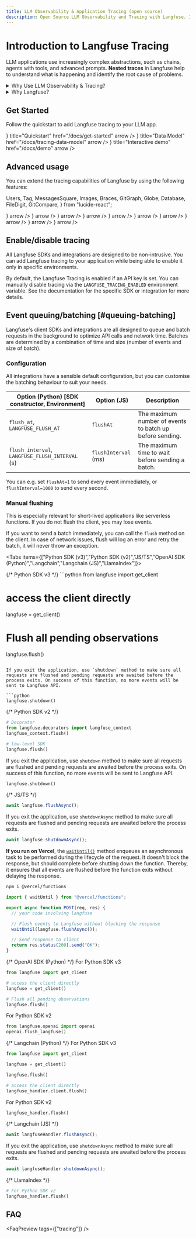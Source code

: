 ```yaml
---
title: LLM Observability & Application Tracing (open source)
description: Open Source LLM Observability and Tracing with Langfuse. Integrates with OpenAI, LlamaIndex, LangChain, Python Decorators and more.
---
```


# Introduction to Langfuse Tracing

LLM applications use increasingly complex abstractions, such as chains, agents with tools, and advanced prompts. **Nested traces** in Langfuse help to understand what is happening and identify the root cause of problems.

<details>
<summary>Why Use LLM Observability & Tracing?</summary>

- **Full context capture:** Track the complete execution flow including API calls, context, prompts, parallelism and more
- **Cost monitoring:** Track model usage and costs across your application
- **Quality insights:** Collect user feedback and identify low-quality outputs
- **Dataset creation:** Build high-quality datasets for fine-tuning and testing
- **Root cause analysis:** Quickly identify and debug issues in complex LLM applications

</details>

<details>
<summary>Why Langfuse?</summary>

- **Open source:** Fully open source with public API for custom integrations
- **Production optimized:** Designed with minimal performance overhead
- **Best-in-class SDKs:** Native SDKs for Python and JavaScript
- **Framework support:** Integrated with popular frameworks like OpenAI SDK, LangChain, and LlamaIndex
- **Multi-modal:** Support for tracing text, images and other modalities
- **Full platform:** Suite of tools for the complete LLM application development lifecycle

</details>


<TracingOverview />

## Get Started

Follow the quickstart to add Langfuse tracing to your LLM app.


<Cards num={3}>
  <Card
    icon={<Rocket size="24" />}
    title="Quickstart"
    href="/docs/get-started"
    arrow
  />
  <Card
    icon={<BookOpen size="24" />}
    title="Data Model"
    href="/docs/tracing-data-model"
    arrow
  />
  <Card
    icon={<Joystick size="24" />}
    title="Interactive demo"
    href="/docs/demo"
    arrow
  />
</Cards>

## Advanced usage

You can extend the tracing capabilities of Langfuse by using the following features:

  Users,
  Tag,
  MessagesSquare,
  Images,
  Braces,
  GitGraph,
  Globe,
  Database,
  FileDigit,
  GitCompare,
} from "lucide-react";

<Cards num={3}>
  <Card
    title="Sessions"
    href="/docs/tracing-features/sessions"
    icon={<MessagesSquare />}
    arrow
  />
  <Card
    title="Multi-Modality"
    href="/docs/tracing-features/multi-modality"
    icon={<Images />}
    arrow
  />
  <Card
    title="Users"
    href="/docs/tracing-features/users"
    icon={<Users />}
    arrow
  />
  <Card title="Tags" href="/docs/tracing-features/tags" icon={<Tag />} arrow />
  <Card
    title="Metadata"
    href="/docs/tracing-features/metadata"
    icon={<Braces />}
    arrow
  />
  <Card
    title="Releases & Versioning"
    href="/docs/tracing-features/releases-and-versioning"
    icon={<GitGraph />}
    arrow
  />
  <Card
    title="Trace URLs"
    href="/docs/tracing-features/url"
    icon={<Globe />}
    arrow
  />
  <Card
    title="Trace IDs & Distributed Tracing"
    href="/docs/tracing-features/trace-ids"
    icon={<FileDigit />}
    arrow
  />
  <Card
    title="Export traces"
    href="/docs/query-traces"
    icon={<Database />}
    arrow
  />
  <Card
    title="Agent Graphs"
    href="/docs/tracing-features/agent-graphs"
    icon={<GitCompare />}
    arrow
  />
</Cards>

## Enable/disable tracing

All Langfuse SDKs and integrations are designed to be non-intrusive. You can add Langfuse tracing to your application while being able to enable it only in specific environments.

By default, the Langfuse Tracing is enabled if an API key is set. You can manually disable tracing via the `LANGFUSE_TRACING_ENABLED` environment variable. See the documentation for the specific SDK or integration for more details.

## Event queuing/batching [#queuing-batching]

Langfuse's client SDKs and integrations are all designed to queue and batch requests in the background to optimize API calls and network time. Batches are determined by a combination of time and size (number of events and size of batch).

### Configuration

All integrations have a sensible default configuration, but you can customise the batching behaviour to suit your needs.

| Option (Python) [SDK constructor, Environment]  | Option (JS)          | Description                                              |
| ----------------------------------------------- | -------------------- | -------------------------------------------------------- |
| `flush_at`, `LANGFUSE_FLUSH_AT`                 | `flushAt`            | The maximum number of events to batch up before sending. |
| `flush_interval`, `LANGFUSE_FLUSH_INTERVAL` (s) | `flushInterval` (ms) | The maximum time to wait before sending a batch.         |

You can e.g. set `flushAt=1` to send every event immediately, or `flushInterval=1000` to send every second.

### Manual flushing

<Callout type="info">
  This is especially relevant for short-lived applications like serverless
  functions. If you do not flush the client, you may lose events.
</Callout>

If you want to send a batch immediately, you can call the `flush` method on the client. In case of network issues, flush will log an error and retry the batch, it will never throw an exception.

<Tabs items={["Python SDK (v3)","Python SDK (v2)","JS/TS","OpenAI SDK (Python)","Langchain","Langchain (JS)","LlamaIndex"]}>

<Tab>
{/* Python SDK v3 */}
```python
from langfuse import get_client

# access the client directly
langfuse = get_client()

# Flush all pending observations
langfuse.flush()
```

If you exit the application, use `shutdown` method to make sure all requests are flushed and pending requests are awaited before the process exits. On success of this function, no more events will be sent to Langfuse API.

```python
langfuse.shutdown()
```

</Tab>

<Tab>
{/* Python SDK v2 */}

```python
# Decorator
from langfuse.decorators import langfuse_context
langfuse_context.flush()

# low-level SDK
langfuse.flush()
```

If you exit the application, use `shutdown` method to make sure all requests are flushed and pending requests are awaited before the process exits. On success of this function, no more events will be sent to Langfuse API.

```python
langfuse.shutdown()
```

</Tab>
<Tab>
{/* JS/TS */}

```javascript
await langfuse.flushAsync();
```

If you exit the application, use `shutdownAsync` method to make sure all requests are flushed and pending requests are awaited before the process exits.

```javascript
await langfuse.shutdownAsync();
```

**If you run on Vercel**, the [`waitUntil()`](https://vercel.com/docs/functions/functions-api-reference#waituntil) method enqueues an asynchronous task to be performed during the lifecycle of the request. It doesn't block the response, but should complete before shutting down the function. Thereby, it ensures that all events are flushed before the function exits without delaying the response.

```sh
npm i @vercel/functions
```

```javascript
import { waitUntil } from "@vercel/functions";

export async function POST(req, res) {
  // your code involving langfuse

  // Flush events to Langfuse without blocking the response
  waitUntil(langfuse.flushAsync());

  // Send response to client
  return res.status(200).send("OK");
}
```

</Tab>
<Tab>
{/* OpenAI SDK (Python) */}
For Python SDK v3

```python
from langfuse import get_client

# access the client directly
langfuse = get_client()

# Flush all pending observations
langfuse.flush()
```

For Python SDK v2

```python
from langfuse.openai import openai
openai.flush_langfuse()
```

</Tab>
<Tab>
{/* Langchain (Python) */}
For Python SDK v3

```python
from langfuse import get_client

langfuse = get_client()

langfuse.flush()

# access the client directly
langfuse_handler.client.flush()

```

For Python SDK v2

```python
langfuse_handler.flush()
```

</Tab>
<Tab>
{/* Langchain (JS) */}

```javascript
await langfuseHandler.flushAsync();
```

If you exit the application, use `shutdownAsync` method to make sure all requests are flushed and pending requests are awaited before the process exits.

```javascript
await langfuseHandler.shutdownAsync();
```

</Tab>
<Tab>
{/* LlamaIndex */}

```python
# For Python SDK v2
langfuse_handler.flush()
```

</Tab>
</Tabs>

## FAQ


<FaqPreview tags={["tracing"]} />
